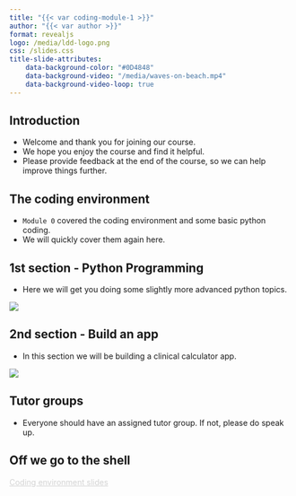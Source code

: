 ```yaml
---
title: "{{< var coding-module-1 >}}"
author: "{{< var author >}}"
format: revealjs
logo: /media/ldd-logo.png
css: /slides.css
title-slide-attributes:
    data-background-color: "#0D4848"
    data-background-video: "/media/waves-on-beach.mp4"
    data-background-video-loop: true
---
```



## Introduction {background-image="/media/welcome-sign.jpg" background-opacity="0.4"}

* Welcome and thank you for joining our course.
* We hope you enjoy the course and find it helpful.
* Please provide feedback at the end of the course, so we can help improve things further.


## The coding environment {background-image="/media/bamboo-woods.jpg" background-opacity="0.2"}

* `Module 0` covered the coding environment and some basic python coding.
* We will quickly cover them again here.


## 1st section - Python Programming

* Here we will get you doing some slightly more advanced python topics.

![](/media/python-logo.png){ fig-align="center" width="max" height="max"}


## 2nd section - Build an app

* In this section we will be building a clinical calculator app.

![](/media/egfr-web-app.png){ fig-align="center" width="max" height="max"}

## Tutor groups {background-image="/media/teacher-and-blackboard.jpg" background-opacity="0.6"}

* Everyone should have an assigned tutor group. If not, please do speak up.

## Off we go to the shell {background-image="/media/horses-galloping.jpg" background-opacity="0.6"}

```{=html}
<div class="bottom-right">
    <a href="https://letsdodigital.org/learn/learn-python/module-1/2-coding-environment.html" style="color: lightgrey;">Coding environment slides</a>
</div>
```